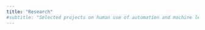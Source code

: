```yaml
---
title: "Research"
#subtitle: "Selected projects on human use of automation and machine learning systems in digital work environments."
---
```


#### 
